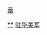 {{commonscat|Military attachés of the United States to China}}
[[分類:美國駐外武官|華]]
[[Category:美国驻华外交官|**]]
[[Category:驻华美军|]]